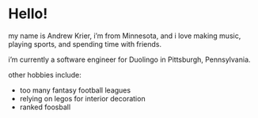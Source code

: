 
# Hello!

my name is Andrew Krier, i’m from Minnesota, and i love making music, playing sports, and spending time with friends.

i’m currently a software engineer for Duolingo in Pittsburgh, Pennsylvania.

other hobbies include:

-   too many fantasy football leagues
-   relying on legos for interior decoration
-   ranked foosball
